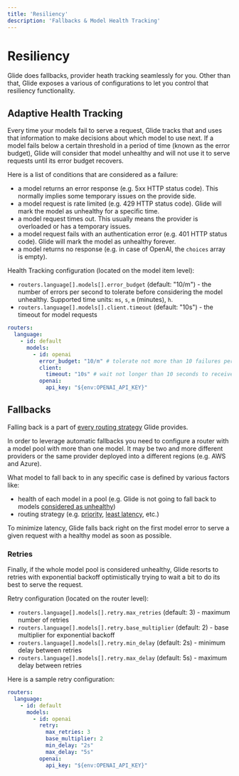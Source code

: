 ```yaml
---
title: 'Resiliency'
description: 'Fallbacks & Model Health Tracking'
---
```

# Resiliency

Glide does fallbacks, provider heath tracking seamlessly for you.
Other than that, Glide exposes a various of configurations to let you control that resiliency functionality.

## Adaptive Health Tracking

Every time your models fail to serve a request, Glide tracks that and uses that information to make decisions about which model to use next.
If a model fails below a certain threshold in a period of time (known as the error budget),
Glide will consider that model unhealthy and will not use it to serve requests until its error budget recovers.

Here is a list of conditions that are considered as a failure:
- a model returns an error response (e.g. 5xx HTTP status code). This normally implies some temporary issues on the provide side.
- a model request is rate limited (e.g. 429 HTTP status code). Glide will mark the model as unhealthy for a specific time.
- a model request times out. This usually means the provider is overloaded or has a temporary issues.
- a model request fails with an authentication error (e.g. 401 HTTP status code). Glide will mark the model as unhealthy forever.
- a model returns no response (e.g. in case of OpenAI, the `choices` array is empty).

Health Tracking configuration (located on the model item level):
- `routers.language[].models[].error_budget` (default: "10/m") - the number of errors per second to tolerate before considering the model unhealthy. Supported time units: `ms`, `s`, `m` (minutes), `h`.
- `routers.language[].models[].client.timeout` (default: "10s") - the timeout for model requests

```yaml
routers:
  language:
    - id: default
      models:
        - id: openai
          error_budget: "10/m" # tolerate not more than 10 failures per minute
          client:
            timeout: "10s" # wait not longer than 10 seconds to receive a response from the model
          openai:
            api_key: "${env:OPENAI_API_KEY}"
```

## Fallbacks

Falling back is a part of [every routing strategy](/glide/docs/routers#routing-strategies) Glide provides.

<Important>
    In order to leverage automatic fallbacks you need to configure a router with a model pool with more than one model.
    It may be two and more different providers or the same provider deployed into a different regions (e.g. AWS and Azure).
</Important>

What model to fall back to in any specific case is defined by various factors like:
- health of each model in a pool (e.g. Glide is not going to fall back to models [considered as unhealthy](#adaptive-health-tracking))
- routing strategy (e.g. [priority](/glide/docs/routers#priority), [least latency](/glide/docs/routers#least-latency), etc.)

To minimize latency, Glide falls back right on the first model error to serve a given request with a healthy model as soon as possible.

### Retries

Finally, if the whole model pool is considered unhealthy, Glide resorts to retries with exponential backoff
optimistically trying to wait a bit to do its best to serve the request.

Retry configuration (located on the router level):
- `routers.language[].models[].retry.max_retries` (default: 3) - maximum number of retries
- `routers.language[].models[].retry.base_multiplier` (default: 2) - base multiplier for exponential backoff
- `routers.language[].models[].retry.min_delay` (default: 2s) - minimum delay between retries
- `routers.language[].models[].retry.max_delay` (default: 5s) - maximum delay between retries

Here is a sample retry configuration:

```yaml
routers:
  language:
    - id: default
      models:
        - id: openai
          retry:
            max_retries: 3
            base_multiplier: 2
            min_delay: "2s"
            max_delay: "5s"
          openai:
            api_key: "${env:OPENAI_API_KEY}"
```
